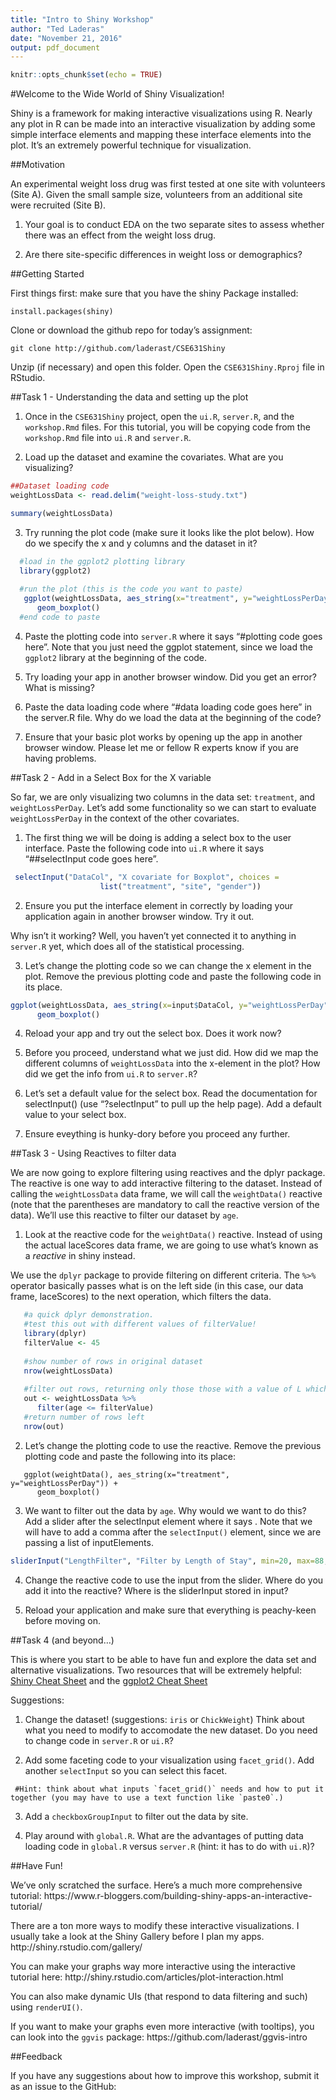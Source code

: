 ```yaml
---
title: "Intro to Shiny Workshop"
author: "Ted Laderas"
date: "November 21, 2016"
output: pdf_document
---
```


```r
knitr::opts_chunk$set(echo = TRUE)
```

#Welcome to the Wide World of Shiny Visualization!

Shiny is a framework for making interactive visualizations using R. Nearly any plot in R can be made into an interactive visualization by adding some simple interface elements and mapping these interface elements into the plot. It's an extremely powerful technique for visualization.

##Motivation

An experimental weight loss drug was first tested at one site with volunteers (Site A). Given the small sample size, volunteers from an additional site were recruited (Site B). 

1) Your goal is to conduct EDA on the two separate sites to assess whether there was an effect from the weight loss drug. 

2) Are there site-specific differences in weight loss or demographics? 

##Getting Started

First things first: make sure that you have the shiny Package installed:

```
install.packages(shiny)
```

Clone or download the github repo for today's assignment:

```
git clone http://github.com/laderast/CSE631Shiny
```

Unzip (if necessary) and open this folder. Open the `CSE631Shiny.Rproj` file in RStudio.

##Task 1 - Understanding the data and setting up the plot

1. Once in the `CSE631Shiny` project, open the `ui.R`, `server.R`, and the `workshop.Rmd` files. For this tutorial, you will be copying code from the `workshop.Rmd` file into `ui.R` and `server.R`.

2. Load up the dataset and examine the covariates. What are you visualizing?

```r
##Dataset loading code
weightLossData <- read.delim("weight-loss-study.txt")

summary(weightLossData)
```

3. Try running the plot code (make sure it looks like the plot below). How do we specify the x and y columns and the dataset in it?

```r
  #load in the ggplot2 plotting library
  library(ggplot2)
  
  #run the plot (this is the code you want to paste)
   ggplot(weightLossData, aes_string(x="treatment", y="weightLossPerDay")) + 
      geom_boxplot() 
  #end code to paste
```

4. Paste the plotting code into `server.R` where it says "#plotting code goes here". Note that you just need the ggplot statement, since we load the `ggplot2` library at the beginning of the code.

5. Try loading your app in another browser window. Did you get an error? What is missing?

6. Paste the data loading code where "#data loading code goes here" in the server.R file. Why do we load the data at the beginning of the code?

7. Ensure that your basic plot works by opening up the app in another browser window. Please let me or fellow R experts know if you are having problems.

##Task 2 - Add in a Select Box for the X variable

So far, we are only visualizing two columns in the data set: `treatment`, and `weightLossPerDay`. Let's add some functionality so we can start to evaluate `weightLossPerDay` in the context of the other covariates.

1. The first thing we will be doing is adding a select box to the user interface. Paste the following code into `ui.R` where it says "##selectInput code goes here".

```r
 selectInput("DataCol", "X covariate for Boxplot", choices = 
                    list("treatment", "site", "gender"))
```

2. Ensure you put the interface element in correctly by loading your application again in another browser window. Try it out. 

Why isn't it working? Well, you haven't yet connected it to anything in `server.R` yet, which does all of the statistical processing.

3. Let's change the plotting code so we can change the x element in the plot. Remove the previous plotting code and paste the following code in its place.

```r
ggplot(weightLossData, aes_string(x=input$DataCol, y="weightLossPerDay")) + 
      geom_boxplot()
```

4. Reload your app and try out the select box. Does it work now?

5. Before you proceed, understand what we just did. How did we map the different columns of `weightLossData` into the x-element in the plot? How did we get the info from `ui.R` to `server.R`?

6. Let's set a default value for the select box. Read the documentation for selectInput() (use "?selectInput" to pull up the help page). Add a default value to your select box.

7. Ensure eveything is hunky-dory before you proceed any further.

##Task 3 - Using Reactives to filter data

We are now going to explore filtering using reactives and the dplyr package. The reactive is one way to add interactive filtering to the dataset. Instead of calling the `weightLossData` data frame, we will call the `weightData()` reactive (note that the parentheses are mandatory to call the reactive version of the data). We'll use this reactive to filter our dataset by `age`.

1. Look at the reactive code for the `weightData()` reactive. Instead of using the actual laceScores data frame, we are going to use what's known as a *reactive* in shiny instead. 

We use the `dplyr` package to provide filtering on different criteria. The `%>%` operator basically passes what is on the left side (in this case, our data frame, laceScores) to the next operation, which filters the data. 

```r
   #a quick dplyr demonstration.
   #test this out with different values of filterValue!
   library(dplyr)
   filterValue <- 45
   
   #show number of rows in original dataset
   nrow(weightLossData)
   
   #filter out rows, returning only those those with a value of L which has filterValue or less
   out <- weightLossData %>% 
      filter(age <= filterValue)
   #return number of rows left
   nrow(out)
```

2. Let's change the plotting code to use the reactive. Remove the previous plotting code and paste the following into its place:

```
   ggplot(weightData(), aes_string(x="treatment", y="weightLossPerDay")) + 
      geom_boxplot() 
```

3. We want to filter out the data by `age`. Why would we want to do this? Add a slider after the selectInput element where it says . Note that we will have to add a comma after the `selectInput()` element, since we are passing a list of inputElements.

```r
sliderInput("LengthFilter", "Filter by Length of Stay", min=20, max=88, value=45)
```  

4. Change the reactive code to use the input from the slider. Where do you add it into the reactive? Where is the sliderInput stored in input?

5. Reload your application and make sure that everything is peachy-keen before moving on.

##Task 4 (and beyond...)

This is where you start to be able to have fun and explore the data set and alternative visualizations. 
Two resources that will be extremely helpful: [Shiny Cheat Sheet](http://shiny.rstudio.com/images/shiny-cheatsheet.pdf) and the [ggplot2 Cheat Sheet](https://www.rstudio.com/wp-content/uploads/2015/08/ggplot2-cheatsheet.pdf)

Suggestions:

1. Change the dataset! (suggestions: `iris` or `ChickWeight`) Think about what you need to modify to accomodate the new dataset. Do you need to change code in `server.R` or `ui.R`?

2. Add some faceting code to your visualization using `facet_grid()`. Add another `selectInput` so you can select this facet.

```
 #Hint: think about what inputs `facet_grid()` needs and how to put it together (you may have to use a text function like `paste0`.) 
```

3. Add a `checkboxGroupInput` to filter out the data by site. 

4. Play around with `global.R`. What are the advantages of putting data loading code in `global.R` versus `server.R` (hint: it has to do with `ui.R`)?

##Have Fun!

We've only scratched the surface. Here's a much more comprehensive tutorial: https://www.r-bloggers.com/building-shiny-apps-an-interactive-tutorial/

There are a ton more ways to modify these interactive visualizations. I usually take a look at the Shiny Gallery before I plan my apps. http://shiny.rstudio.com/gallery/

You can make your graphs way more interactive using the interactive tutorial here: http://shiny.rstudio.com/articles/plot-interaction.html

You can also make dynamic UIs (that respond to data filtering and such) using `renderUI()`.

If you want to make your graphs even more interactive (with tooltips), you can look into the `ggvis` package: https://github.com/laderast/ggvis-intro

##Feedback

If you have any suggestions about how to improve this workshop, submit it as an issue to the GitHub: 